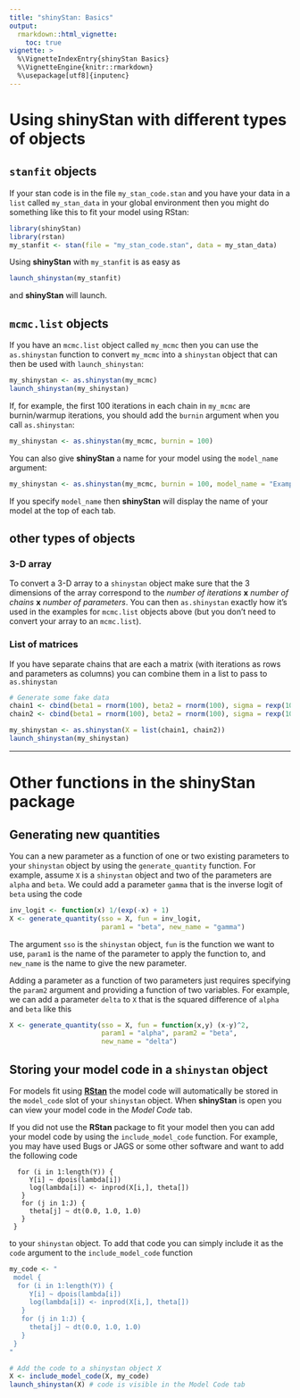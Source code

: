 ```yaml
---
title: "shinyStan: Basics"
output: 
  rmarkdown::html_vignette:
    toc: true    
vignette: >
  %\VignetteIndexEntry{shinyStan Basics}
  %\VignetteEngine{knitr::rmarkdown}
  %\usepackage[utf8]{inputenc}
---
```


# Using **shinyStan** with different types of objects

## `stanfit` objects

If your stan code is in the file `my_stan_code.stan` and you have your data in a `list` called `my_stan_data` in your global environment then you might do something like this to fit your model using RStan:

```r
library(shinyStan)
library(rstan)
my_stanfit <- stan(file = "my_stan_code.stan", data = my_stan_data)
```

Using **shinyStan** with `my_stanfit` is as easy as

```r
launch_shinystan(my_stanfit)
```

and **shinyStan** will launch. 


## `mcmc.list` objects

If you have an `mcmc.list` object called `my_mcmc` then you can use the `as.shinystan` function to convert `my_mcmc` into a `shinystan` object that can then be used with `launch_shinystan`: 

```r
my_shinystan <- as.shinystan(my_mcmc)
launch_shinystan(my_shinystan)
```

If, for example, the first 100 iterations in each chain in `my_mcmc` are burnin/warmup iterations, you should add the `burnin` argument when you call `as.shinystan`:

```r
my_shinystan <- as.shinystan(my_mcmc, burnin = 100)
```

You can also give **shinyStan** a name for your model using the `model_name` argument:

```r
my_shinystan <- as.shinystan(my_mcmc, burnin = 100, model_name = "Example model")
```

If you specify `model_name` then **shinyStan** will display the name of your model at the top of each tab.  


## other types of objects

### 3-D array

To convert a 3-D array to a `shinystan` object make sure that the 3 dimensions of the array correspond to the *number of iterations* **x** *number of chains*  **x** *number of parameters*. You can then `as.shinystan` exactly how it's used in the examples for `mcmc.list` objects above (but you don't need to convert your array to an `mcmc.list`).

### List of matrices

If you have separate chains that are each a matrix (with iterations as rows and parameters as columns) you can combine them in a list to pass to `as.shinystan`
```r
# Generate some fake data
chain1 <- cbind(beta1 = rnorm(100), beta2 = rnorm(100), sigma = rexp(100))
chain2 <- cbind(beta1 = rnorm(100), beta2 = rnorm(100), sigma = rexp(100))

my_shinystan <- as.shinystan(X = list(chain1, chain2))
launch_shinystan(my_shinystan)
```


******

# Other functions in the **shinyStan** package

## Generating new quantities

You can a new parameter as a function of one or two existing parameters to your `shinystan` object by using the `generate_quantity` function. For example, assume `X` is a `shinystan` object and two of the parameters are ```alpha``` and ```beta```. We could add a parameter ```gamma``` that is the inverse logit of ```beta``` using the code

```r
inv_logit <- function(x) 1/(exp(-x) + 1)
X <- generate_quantity(sso = X, fun = inv_logit,
                       param1 = "beta", new_name = "gamma")
```

The argument `sso` is the `shinystan` object, `fun` is the function we want to use, `param1` is the name of the parameter to apply the function to, and `new_name` is the name to give the new parameter. 

Adding a parameter as a function of two parameters just requires specifying the `param2` argument and providing a function of two variables. For example, we can add a parameter ```delta``` to `X` that is the squared difference of ```alpha``` and ```beta``` like this

```r
X <- generate_quantity(sso = X, fun = function(x,y) (x-y)^2,
                       param1 = "alpha", param2 = "beta", 
                       new_name = "delta")
```


## Storing your model code in a `shinystan` object

For models fit using [**RStan**](http://mc-stan.org) the model code will automatically be stored in the `model_code` slot of your `shinystan` object. When **shinyStan** is open you can view your model code in the *Model Code* tab. 

If you did not use the **RStan** package to fit your model then you can add your model code by using the `include_model_code` function. For example, you may have used Bugs or JAGS or some other software and want to add the following code

```
  for (i in 1:length(Y)) {
     Y[i] ~ dpois(lambda[i])
     log(lambda[i]) <- inprod(X[i,], theta[])
   }
   for (j in 1:J) {
     theta[j] ~ dt(0.0, 1.0, 1.0)
   }
 }
```

to your `shinystan` object. To add that code you can simply include it as the `code` argument to the `include_model_code` function 
```r
my_code <- "
 model {
  for (i in 1:length(Y)) {
     Y[i] ~ dpois(lambda[i])
     log(lambda[i]) <- inprod(X[i,], theta[])
   }
   for (j in 1:J) {
     theta[j] ~ dt(0.0, 1.0, 1.0)
   }
 }
"

# Add the code to a shinystan object X
X <- include_model_code(X, my_code)
launch_shinystan(X) # code is visible in the Model Code tab
```
